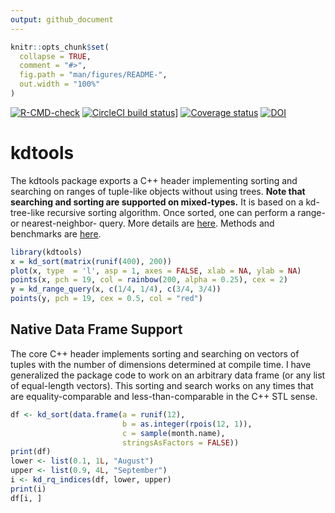 ```yaml
---
output: github_document
---
```


<!-- README.md is generated from README.Rmd. Please edit that file -->

```r
knitr::opts_chunk$set(
  collapse = TRUE,
  comment = "#>",
  fig.path = "man/figures/README-",
  out.width = "100%"
)
```

<!-- badges: start -->

[![R-CMD-check](https://github.com/thk686/kdtools/workflows/R-CMD-check/badge.svg)](https://github.com/thk686/kdtools/actions)
[![CircleCI build status](https://circleci.com/gh/thk686/kdtools.svg?style=svg)](https://circleci.com/ghr&svg=true)]
[![Coverage status](https://codecov.io/gh/thk686/kdtools/branch/master/graph/badge.svg)](https://codecov.io/github/thk686/kdtools?branch=master)
[![DOI](https://zenodo.org/badge/125262786.svg)](https://zenodo.org/badge/latestdoi/125262786)

<!-- badges: end -->
  
# kdtools

The kdtools package exports a C++ header implementing sorting and searching on ranges of tuple-like objects without using trees. **Note that searching and sorting are supported on mixed-types.** It is based on a kd-tree-like recursive sorting algorithm. Once sorted, one can perform a range- or nearest-neighbor- query. More details are [here](https://thk686.github.io/kdtools/). Methods and benchmarks are [here](https://thk686.github.io/kdtools/articles/methods.html). 

```r
library(kdtools)
x = kd_sort(matrix(runif(400), 200))
plot(x, type  = 'l', asp = 1, axes = FALSE, xlab = NA, ylab = NA)
points(x, pch = 19, col = rainbow(200, alpha = 0.25), cex = 2)
y = kd_range_query(x, c(1/4, 1/4), c(3/4, 3/4))
points(y, pch = 19, cex = 0.5, col = "red")
```

## Native Data Frame Support

The core C++ header implements sorting and searching on vectors of tuples with the number of dimensions determined at compile time. I have generalized the package code to work on an arbitrary data frame (or any list of equal-length vectors). This sorting and search works on any times that are equality-comparable and less-than-comparable in the C++ STL sense.

```r
df <- kd_sort(data.frame(a = runif(12),
                         b = as.integer(rpois(12, 1)),
                         c = sample(month.name),
                         stringsAsFactors = FALSE))
print(df)
lower <- list(0.1, 1L, "August")
upper <- list(0.9, 4L, "September")
i <- kd_rq_indices(df, lower, upper)
print(i)
df[i, ]
```


